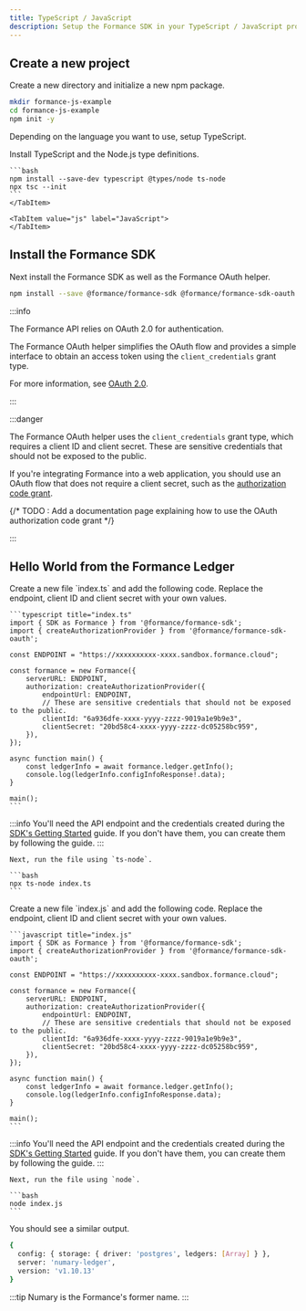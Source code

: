 ```yaml
---
title: TypeScript / JavaScript
description: Setup the Formance SDK in your TypeScript / JavaScript project.
---
```



## Create a new project

Create a new directory and initialize a new npm package.

```bash
mkdir formance-js-example
cd formance-js-example
npm init -y
```

Depending on the language you want to use, setup TypeScript.

<Tabs groupId="node-language">
    <TabItem value="ts" label="TypeScript">
    Install TypeScript and the Node.js type definitions.

    ```bash
    npm install --save-dev typescript @types/node ts-node
    npx tsc --init
    ```
    </TabItem>

    <TabItem value="js" label="JavaScript">
    </TabItem>
</Tabs>

## Install the Formance SDK

Next install the Formance SDK as well as the Formance OAuth helper.

```bash
npm install --save @formance/formance-sdk @formance/formance-sdk-oauth
```

:::info

The Formance API relies on OAuth 2.0 for authentication.

The Formance OAuth helper simplifies the OAuth flow and provides a simple interface to obtain an access token using the `client_credentials` grant type.

For more information, see [OAuth 2.0](https://oauth.net/2/).

:::

:::danger

The Formance OAuth helper uses the `client_credentials` grant type, which requires a client ID and client secret. These are sensitive credentials that should not be exposed to the public.

If you're integrating Formance into a web application, you should use an OAuth flow that does not require a client secret, such as the [authorization code grant](https://oauth.net/2/grant-types/authorization-code/).

{/* TODO : Add a documentation page explaining how to use the OAuth authorization code grant */}

:::

## Hello World from the Formance Ledger

<Tabs groupId="node-language">

<TabItem value="ts" label="TypeScript">
    Create a new file `index.ts` and add the following code. Replace the endpoint, client ID and client secret with your own values.

    ```typescript title="index.ts"
    import { SDK as Formance } from '@formance/formance-sdk';
    import { createAuthorizationProvider } from '@formance/formance-sdk-oauth';

    const ENDPOINT = "https://xxxxxxxxxx-xxxx.sandbox.formance.cloud";

    const formance = new Formance({
        serverURL: ENDPOINT,
        authorization: createAuthorizationProvider({
            endpointUrl: ENDPOINT,
            // These are sensitive credentials that should not be exposed to the public.
            clientId: "6a936dfe-xxxx-yyyy-zzzz-9019a1e9b9e3",
            clientSecret: "20bd58c4-xxxx-yyyy-zzzz-dc05258bc959",
        }),
    });

    async function main() {
        const ledgerInfo = await formance.ledger.getInfo();
        console.log(ledgerInfo.configInfoResponse!.data);
    }

    main();
    ```

:::info
You'll need the API endpoint and the credentials created during the [SDK's Getting Started](/getting-started/sdk) guide. If you don't have them, you can create them by following the guide.
:::

    Next, run the file using `ts-node`.

    ```bash
    npx ts-node index.ts
    ```
</TabItem>

<TabItem value="js" label="JavaScript">
    Create a new file `index.js` and add the following code. Replace the endpoint, client ID and client secret with your own values.

    ```javascript title="index.js"
    import { SDK as Formance } from '@formance/formance-sdk';
    import { createAuthorizationProvider } from '@formance/formance-sdk-oauth';

    const ENDPOINT = "https://xxxxxxxxxx-xxxx.sandbox.formance.cloud";

    const formance = new Formance({
        serverURL: ENDPOINT,
        authorization: createAuthorizationProvider({
            endpointUrl: ENDPOINT,
            // These are sensitive credentials that should not be exposed to the public.
            clientId: "6a936dfe-xxxx-yyyy-zzzz-9019a1e9b9e3",
            clientSecret: "20bd58c4-xxxx-yyyy-zzzz-dc05258bc959",
        }),
    });

    async function main() {
        const ledgerInfo = await formance.ledger.getInfo();
        console.log(ledgerInfo.configInfoResponse.data);
    }

    main();
    ```

:::info
You'll need the API endpoint and the credentials created during the [SDK's Getting Started](/getting-started/sdk) guide. If you don't have them, you can create them by following the guide.
:::

    Next, run the file using `node`.

    ```bash
    node index.js
    ```
</TabItem>
</Tabs>

You should see a similar output.

```bash
{
  config: { storage: { driver: 'postgres', ledgers: [Array] } },
  server: 'numary-ledger',
  version: 'v1.10.13'
}
```

:::tip
Numary is the Formance's former name.
:::
